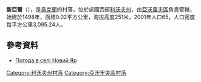 {{coord|49|57|51|N|23|29|53|E|scale:100000|display=title}}

'''新亞爾'''（{{lang-uk|Новий Яр}}），是[[烏克蘭|烏克蘭]]的村落，位於該國西部[[利沃夫州|利沃夫州]]，由[[亞沃里夫區|亞沃里夫區]]負責管轄，始建於1498年，面積0.02平方公里，海拔高度251米，2001年人口65，人口密度每平方公里3,095.24人。

==參考資料==
* [http://weather.in.ua/ua/l'vovskaja/17321 Погода в селі Новий Яр]

{{DEFAULTSORT:Новий Яр}}
[[Category:利沃夫州村落|Category:利沃夫州村落]]
[[Category:亞沃里夫區村落|Category:亞沃里夫區村落]]


{{Lviv-geo-stub}}